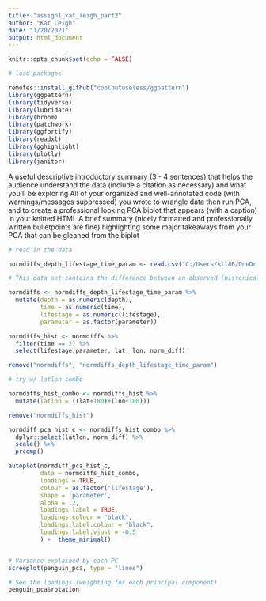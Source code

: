 ```yaml
---
title: "assign1_kat_leigh_part2"
author: "Kat Leigh"
date: "1/20/2021"
output: html_document
---
```


```r
knitr::opts_chunk$set(echo = FALSE)

# load packages

remotes::install_github("coolbutuseless/ggpattern")
library(ggpattern)
library(tidyverse)
library(lubridate)
library(broom)
library(patchwork)
library(ggfortify)
library(readxl)
library(gghighlight)
library(plotly)
library(janitor)

```
A useful descriptive introductory summary (3 - 4 sentences) that helps the audience understand the data (include a citation as necessary) and what you’ll be exploring
All of your organized and well-annotated code (with warnings/messages suppressed) you wrote to wrangle data then run PCA, and to create a professional looking PCA biplot that appears (with a caption) in your knitted HTML
A brief summary (nicely formatted and professionally written bulletpoints are fine) highlighting some major takeaways from your PCA that can be gleaned from the biplot

```r
# read in the data

normdiffs_depth_lifestage_time_param <- read.csv("C:/Users/kll86/OneDrive/EDF internship summer 2020/NC_files/mean_alldepths_allstage_allparam_histfut_norm_diffs.csv")

# This data set contains the difference between an observed (historical, from 1956 - 2020) or predicted (future, from 2010 - 2020) value for an aquatic parameter (i.e. temperature, salinity, dissolved oxygen, or pH) and an ideal value for that parameter. These ideal values were determined by averaging the values recommended by scientific literature for each life stage (i.e. egg, zoea, megalopae, juvenile, and adult) of Blue Swimming Crab (Portunus armatus, formerly Portunus pelagicus). The differences were normalized across all depths (surface, 30m, 100m, and bottom), time periods, and parameters. The question at hand is whether latitude/longitude, parameter, time period, depth, or a combination of these factors can predict these normalized differences.   
```

```r

normdiffs <- normdiffs_depth_lifestage_time_param %>% 
  mutate(depth = as.numeric(depth),
         time = as.numeric(time),
         lifestage = as.numeric(lifestage),
         parameter = as.factor(parameter))

normdiffs_hist <- normdiffs %>% 
  filter(time == 2) %>% 
  select(lifestage,parameter, lat, lon, norm_diff)

remove("normdiffs", "normdiffs_depth_lifestage_time_param")

# try w/ latlon combo

normdiffs_hist_combo <- normdiffs_hist %>% 
  mutate(latlon = ((lat+180)+(lon+180)))

remove("normdiffs_hist")

normdiff_pca_hist_c <- normdiffs_hist_combo %>%
  dplyr::select(latlon, norm_diff) %>% 
  scale() %>%
  prcomp()

autoplot(normdiff_pca_hist_c,
         data = normdiffs_hist_combo,
         loadings = TRUE,
         colour = as.factor('lifestage'),
         shape = 'parameter',
         alpha = .2,
         loadings.label = TRUE,
         loadings.colour = "black",
         loadings.label.colour = "black",
         loadings.label.vjust = -0.5
         ) +  theme_minimal()


# Variance explained by each PC
screeplot(penguin_pca, type = "lines")

# See the loadings (weighting for each principal component)
penguin_pca$rotation
```

